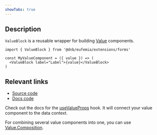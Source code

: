 ```yaml
---
showTabs: true
---
```


## Description

`ValueBlock` is a reusable wrapper for building [Value](/uilib/extensions/forms/Value) components.

```tsx
import { ValueBlock } from '@dnb/eufemia/extensions/forms'

const MyValueComponent = ({ value }) => (
  <ValueBlock label="Label">{value}</ValueBlock>
)
```

## Relevant links

- [Source code](https://github.com/dnbexperience/eufemia/tree/main/packages/dnb-eufemia/src/extensions/forms/create-component/ValueBlock)
- [Docs code](https://github.com/dnbexperience/eufemia/tree/main/packages/dnb-design-system-portal/src/docs/uilib/extensions/forms/create-component/ValueBlock)

Check out the docs for the [useValueProps](/uilib/extensions/forms/create-component/useValueProps/) hook. It will connect your value component to the data context.

For combining several value components into one, you can use [Value.Composition](/uilib/extensions/forms/Value/Composition/).
